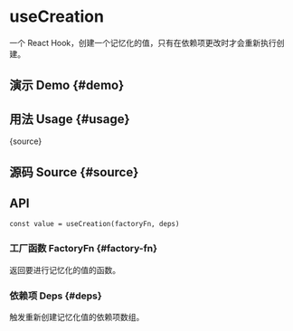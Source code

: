 # useCreation


<HooksType category="Lifecycle" lowLevel />

一个 React Hook，创建一个记忆化的值，只有在依赖项更改时才会重新执行创建。

## 演示 Demo \{#demo}


<App />

## 用法 Usage \{#usage}


<RawCode>{source}</RawCode>

## 源码 Source \{#source}


<Source />

## API

```tsx
const value = useCreation(factoryFn, deps)
```

### 工厂函数 FactoryFn \{#factory-fn}

返回要进行记忆化的值的函数。

### 依赖项 Deps \{#deps}

触发重新创建记忆化值的依赖项数组。
